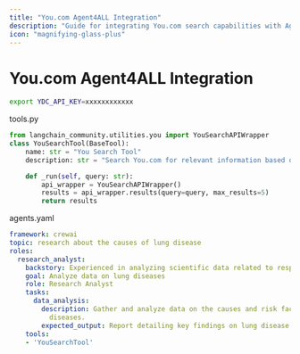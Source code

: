 ```yaml
---
title: "You.com Agent4ALL Integration"
description: "Guide for integrating You.com search capabilities with Agent4ALL agents using the You.com Search API"
icon: "magnifying-glass-plus"
---
```


# You.com Agent4ALL Integration

```bash
export YDC_API_KEY=xxxxxxxxxxxx
```
tools.py
```python
from langchain_community.utilities.you import YouSearchAPIWrapper
class YouSearchTool(BaseTool):
    name: str = "You Search Tool"
    description: str = "Search You.com for relevant information based on a query."

    def _run(self, query: str):
        api_wrapper = YouSearchAPIWrapper()
        results = api_wrapper.results(query=query, max_results=5)
        return results
```

agents.yaml

```yaml
framework: crewai
topic: research about the causes of lung disease
roles:
  research_analyst:
    backstory: Experienced in analyzing scientific data related to respiratory health.
    goal: Analyze data on lung diseases
    role: Research Analyst
    tasks:
      data_analysis:
        description: Gather and analyze data on the causes and risk factors of lung
          diseases.
        expected_output: Report detailing key findings on lung disease causes.
    tools:
    - 'YouSearchTool'
```